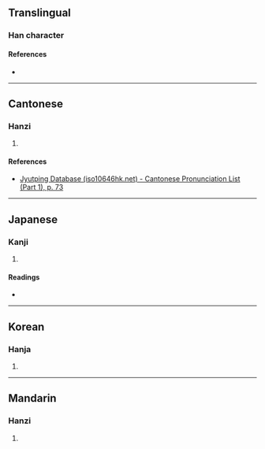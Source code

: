 {{character info/new}}
==Translingual==

===Han character===
{{Han char|rn=22|rad=匚|as=03|sn=5|four=|canj=SNO|ids=⿷匚久}}

====References====
* {{Han ref|kx=0153.130|dkj=02597|dj=0345.030|hdz=10082.050|uh=531B|ud=21275}}

----

==Cantonese==

===Hanzi===
{{yue-hanzi|jyut=[[gau6]]|y=gau6}}

# {{defn|lang=yue|sort=匚03}}

====References====
* [http://www.iso10646hk.net/jp/document/download.jsp Jyutping Database (iso10646hk.net) - Cantonese Pronunciation List (Part 1), p. 73]

----

==Japanese==

===Kanji===
{{ja-kanji|grade=|rs=匚03}}

# {{defn|lang=ja|sort=匚03}}

====Readings====
* {{ja-readings|on=[[きゅう]] (kyū), [[ぐ]] (gu)|kun=[[ひつぎ]] (hitsugi)}}

----

==Korean==

===Hanja===
{{ko-hanja|hangeul=구|rv=gu|mr=ku}}

# {{defn|lang=ko|sort=匚03}}

----

==Mandarin==

===Hanzi===
{{cmn-hanzi|pin=[[jiù]] ([[jiu4]])|wg=chiu<sup>4</sup>}}

# {{defn|lang=cmn|sort=匚03}}